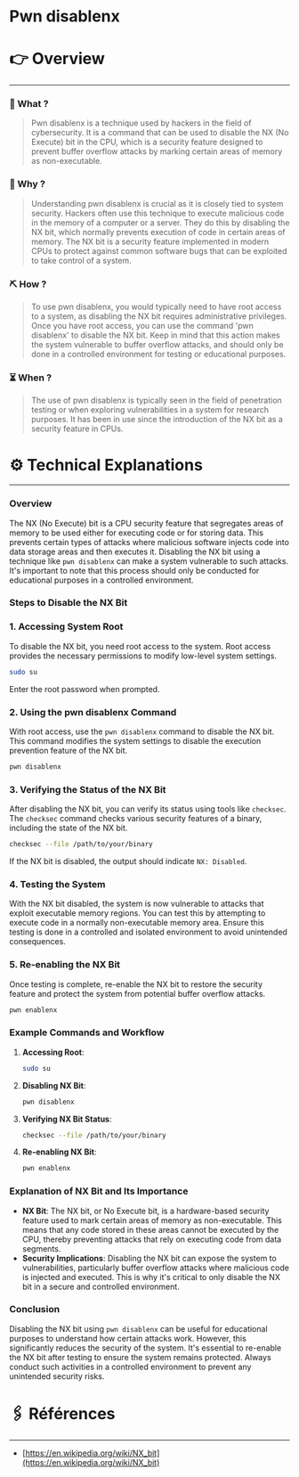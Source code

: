 # Pwn disablenx


# 👉 Overview

---

### 👀 What ?

> Pwn disablenx is a technique used by hackers in the field of cybersecurity. It is a command that can be used to disable the NX (No Execute) bit in the CPU, which is a security feature designed to prevent buffer overflow attacks by marking certain areas of memory as non-executable.
> 

### 🧐 Why ?

> Understanding pwn disablenx is crucial as it is closely tied to system security. Hackers often use this technique to execute malicious code in the memory of a computer or a server. They do this by disabling the NX bit, which normally prevents execution of code in certain areas of memory. The NX bit is a security feature implemented in modern CPUs to protect against common software bugs that can be exploited to take control of a system.
> 

### ⛏️ How ?

> To use pwn disablenx, you would typically need to have root access to a system, as disabling the NX bit requires administrative privileges. Once you have root access, you can use the command 'pwn disablenx' to disable the NX bit. Keep in mind that this action makes the system vulnerable to buffer overflow attacks, and should only be done in a controlled environment for testing or educational purposes.
> 

### ⏳ When ?

> The use of pwn disablenx is typically seen in the field of penetration testing or when exploring vulnerabilities in a system for research purposes. It has been in use since the introduction of the NX bit as a security feature in CPUs.
> 

# ⚙️ Technical Explanations

---

### Overview

The NX (No Execute) bit is a CPU security feature that segregates areas of memory to be used either for executing code or for storing data. This prevents certain types of attacks where malicious software injects code into data storage areas and then executes it. Disabling the NX bit using a technique like `pwn disablenx` can make a system vulnerable to such attacks. It's important to note that this process should only be conducted for educational purposes in a controlled environment.

### Steps to Disable the NX Bit

### 1. Accessing System Root

To disable the NX bit, you need root access to the system. Root access provides the necessary permissions to modify low-level system settings.

```bash
sudo su

```

Enter the root password when prompted.

### 2. Using the pwn disablenx Command

With root access, use the `pwn disablenx` command to disable the NX bit. This command modifies the system settings to disable the execution prevention feature of the NX bit.

```bash
pwn disablenx

```

### 3. Verifying the Status of the NX Bit

After disabling the NX bit, you can verify its status using tools like `checksec`. The `checksec` command checks various security features of a binary, including the state of the NX bit.

```bash
checksec --file /path/to/your/binary

```

If the NX bit is disabled, the output should indicate `NX: Disabled`.

### 4. Testing the System

With the NX bit disabled, the system is now vulnerable to attacks that exploit executable memory regions. You can test this by attempting to execute code in a normally non-executable memory area. Ensure this testing is done in a controlled and isolated environment to avoid unintended consequences.

### 5. Re-enabling the NX Bit

Once testing is complete, re-enable the NX bit to restore the security feature and protect the system from potential buffer overflow attacks.

```bash
pwn enablenx

```

### Example Commands and Workflow

1. **Accessing Root**:
    
    ```bash
    sudo su
    
    ```
    
2. **Disabling NX Bit**:
    
    ```bash
    pwn disablenx
    
    ```
    
3. **Verifying NX Bit Status**:
    
    ```bash
    checksec --file /path/to/your/binary
    
    ```
    
4. **Re-enabling NX Bit**:
    
    ```bash
    pwn enablenx
    
    ```
    

### Explanation of NX Bit and Its Importance

- **NX Bit**: The NX bit, or No Execute bit, is a hardware-based security feature used to mark certain areas of memory as non-executable. This means that any code stored in these areas cannot be executed by the CPU, thereby preventing attacks that rely on executing code from data segments.
- **Security Implications**: Disabling the NX bit can expose the system to vulnerabilities, particularly buffer overflow attacks where malicious code is injected and executed. This is why it's critical to only disable the NX bit in a secure and controlled environment.

### Conclusion

Disabling the NX bit using `pwn disablenx` can be useful for educational purposes to understand how certain attacks work. However, this significantly reduces the security of the system. It's essential to re-enable the NX bit after testing to ensure the system remains protected. Always conduct such activities in a controlled environment to prevent any unintended security risks.

# 🖇️ Références

---

- [https://en.wikipedia.org/wiki/NX_bit](https://en.wikipedia.org/wiki/NX_bit)